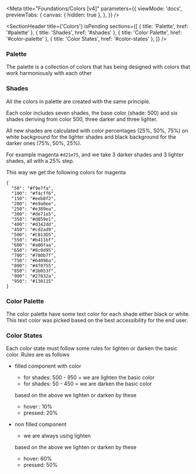 
<Meta
  title="Foundations/Colors [v4]"
  parameters={{
    viewMode: 'docs',
    previewTabs: {
      canvas: { hidden: true },
    },
  }}
/>

<SectionHeader
  title={'Colors'}
  isPending
  sections={[
    { title: 'Palette', href: '#palette' },
    { title: 'Shades', href: '#shades' },
    { title: 'Color Palette', href: '#color-palette' },
    { title: 'Color States', href: '#color-states' },
  ]}
/>

### Palette

The palette is a collection of colors that has being designed with colors that work harmoniously with each other

### Shades

All the colors in palette are created with the same principle.

Each color includes seven shades, the base color (shade: 500) and six shades deriving from color 500,
three darker and three lighter.

All new shades are calculated with color percentages (25%, 50%, 75%) on white background for the lighter shades and black background for the darker ones (75%, 50%, 25%).

For example magenta `#d21e75`, and we take 3 darker shades and 3 lighter shades, all with a 25% step.

This way we get the following colors for magenta

```
{
  "50": "#f9e7fa",
  "100": "#f4cff6",
  "150": "#eeb8f2",
  "200": "#e9a0ee",
  "250": "#e389ea",
  "300": "#de71e5",
  "350": "#d859e1",
  "400": "#d342dd",
  "450": "#cd2ad9",
  "500": "#C813D5",
  "550": "#b411bf",
  "600": "#a00faa",
  "650": "#8c0d95",
  "700": "#780b7f",
  "750": "#64096a",
  "800": "#4f0755",
  "850": "#3b053f",
  "900": "#27032a",
  "950": "#130115"
}
```

### Color Palette

The color palette have some text color for each shade either black or white. This text color was picked based on the best accessibility for the end user.

<ThemeWrapper>
  <PaletteShowcase />
</ThemeWrapper>

### Color States

Each color state must follow some rules for lighten or darken the basic color. Rules are as follows

- filled component with color

  - for shades: 500 - 950 = we are lighten the basic color
  - for shades: 50 - 450 = we are darken the basic color

  based on the above we lighten or darken by these

  - hover : 10%
  - pressed: 20%

- non filled component

  - we are always using lighten

  based on the above we lighten or darken by these

  - hover: 60%
  - pressed: 50%
